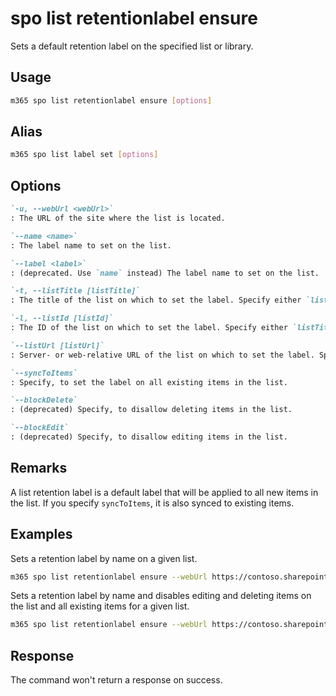 
# spo list retentionlabel ensure

Sets a default retention label on the specified list or library.

## Usage

```sh
m365 spo list retentionlabel ensure [options]
```

## Alias

```sh
m365 spo list label set [options]
```

## Options

```md defintion-list
`-u, --webUrl <webUrl>`
: The URL of the site where the list is located.

`--name <name>`
: The label name to set on the list.

`--label <label>`
: (deprecated. Use `name` instead) The label name to set on the list.

`-t, --listTitle [listTitle]`
: The title of the list on which to set the label. Specify either `listTitle`, `listId`, or `listUrl` but not multiple.

`-l, --listId [listId]`
: The ID of the list on which to set the label. Specify either `listTitle`, `listId`, or `listUrl` but not multiple.

`--listUrl [listUrl]`
: Server- or web-relative URL of the list on which to set the label. Specify either `listTitle`, `listId`, or `listUrl` but not multiple.

`--syncToItems`
: Specify, to set the label on all existing items in the list.

`--blockDelete`
: (deprecated) Specify, to disallow deleting items in the list.

`--blockEdit`
: (deprecated) Specify, to disallow editing items in the list.
```

<Global />

## Remarks

A list retention label is a default label that will be applied to all new items in the list. If you specify `syncToItems`, it is also synced to existing items. 

## Examples

Sets a retention label by name on a given list.

```sh
m365 spo list retentionlabel ensure --webUrl https://contoso.sharepoint.com/sites/project-x --listUrl 'Shared Documents' --name 'Some label'
```

Sets a retention label by name and disables editing and deleting items on the list and all existing items for a given list.

```sh
m365 spo list retentionlabel ensure --webUrl https://contoso.sharepoint.com/sites/project-x --listTitle 'Documents' --name 'Some label' --blockEdit --blockDelete --syncToItems
```

## Response

The command won't return a response on success.
